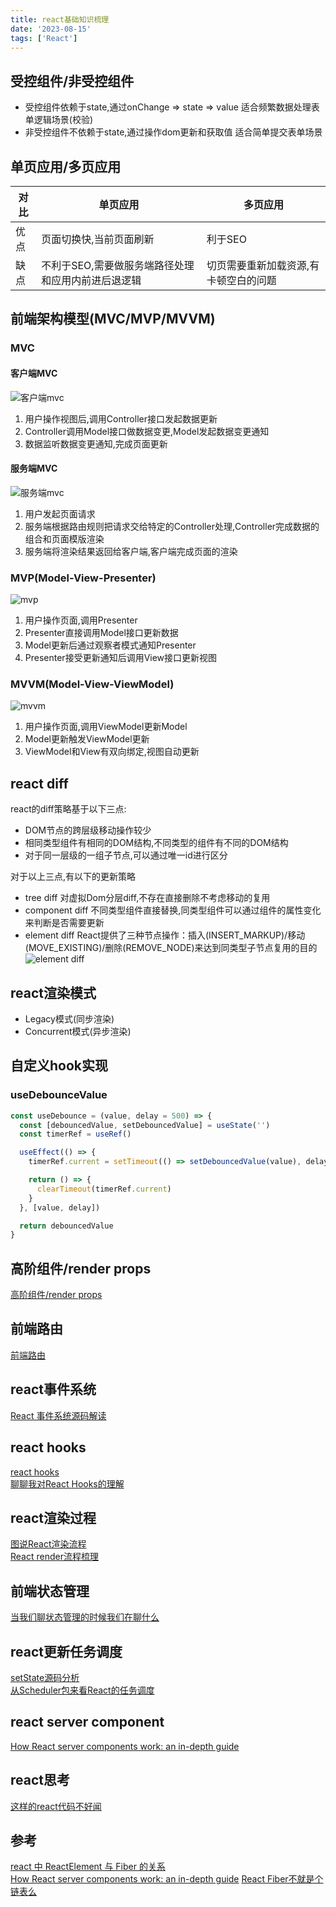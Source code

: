 ```yaml
---
title: react基础知识梳理
date: '2023-08-15'
tags: ['React']
---
```


## 受控组件/非受控组件

- 受控组件依赖于state,通过onChange => state => value 适合频繁数据处理表单逻辑场景(校验)
- 非受控组件不依赖于state,通过操作dom更新和获取值 适合简单提交表单场景

## 单页应用/多页应用

| 对比 | 单页应用                                           | 多页应用                              |
| ---- | -------------------------------------------------- | ------------------------------------- |
| 优点 | 页面切换快,当前页面刷新                            | 利于SEO                               |
| 缺点 | 不利于SEO,需要做服务端路径处理和应用内前进后退逻辑 | 切页需要重新加载资源,有卡顿空白的问题 |

## 前端架构模型(MVC/MVP/MVVM)

### MVC

#### 客户端MVC

![客户端mvc](/static/images/reactStatic/reactBase/mvc.png)

1. 用户操作视图后,调用Controller接口发起数据更新
2. Controller调用Model接口做数据变更,Model发起数据变更通知
3. 数据监听数据变更通知,完成页面更新

#### 服务端MVC

![服务端mvc](/static/images/reactStatic/reactBase/serverMvc.png)

1. 用户发起页面请求
2. 服务端根据路由规则把请求交给特定的Controller处理,Controller完成数据的组合和页面模版渲染
3. 服务端将渲染结果返回给客户端,客户端完成页面的渲染

### MVP(Model-View-Presenter)

![mvp](/static/images/reactStatic/reactBase/mvp.png)

1. 用户操作页面,调用Presenter
2. Presenter直接调用Model接口更新数据
3. Model更新后通过观察者模式通知Presenter
4. Presenter接受更新通知后调用View接口更新视图

### MVVM(Model-View-ViewModel)

![mvvm](/static/images/reactStatic/reactBase/mvvm.png)

1. 用户操作页面,调用ViewModel更新Model
2. Model更新触发ViewModel更新
3. ViewModel和View有双向绑定,视图自动更新

## react diff

react的diff策略基于以下三点:

- DOM节点的跨层级移动操作较少
- 相同类型组件有相同的DOM结构,不同类型的组件有不同的DOM结构
- 对于同一层级的一组子节点,可以通过唯一id进行区分

对于以上三点,有以下的更新策略

- tree diff 对虚拟Dom分层diff,不存在直接删除不考虑移动的复用
- component diff 不同类型组件直接替换,同类型组件可以通过组件的属性变化来判断是否需要更新
- element diff React提供了三种节点操作：插入(INSERT_MARKUP)/移动(MOVE_EXISTING)/删除(REMOVE_NODE)来达到同类型子节点复用的目的
  ![element diff](/static/images/reactStatic/reactBase/elementDiff.png)

## react渲染模式

- Legacy模式(同步渲染)
- Concurrent模式(异步渲染)

## 自定义hook实现

### useDebounceValue

```javascript
const useDebounce = (value, delay = 500) => {
  const [debouncedValue, setDebouncedValue] = useState('')
  const timerRef = useRef()

  useEffect(() => {
    timerRef.current = setTimeout(() => setDebouncedValue(value), delay)

    return () => {
      clearTimeout(timerRef.current)
    }
  }, [value, delay])

  return debouncedValue
}
```

## 高阶组件/render props

[高阶组件/render props](https://icantunderstand.github.io/blogNew/blog/react/hoc)

## 前端路由

[前端路由](https://icantunderstand.github.io/blogNew/blog/react/history)

## react事件系统

[React 事件系统源码解读](https://icantunderstand.github.io/blogNew/blog/react/reactEvent)

## react hooks

[react hooks](https://icantunderstand.github.io/blogNew/blog/react/reactHooks)  
[聊聊我对React Hooks的理解](https://icantunderstand.github.io/blogNew/blog/react/thinkingInHooks)

## react渲染过程

[图说React渲染流程](https://icantunderstand.github.io/blogNew/blog/react/reactInterpretation)  
[React render流程梳理](https://icantunderstand.github.io/blogNew/blog/react/reactRender)

## 前端状态管理

[当我们聊状态管理的时候我们在聊什么](https://icantunderstand.github.io/blogNew/blog/react/stateControl)

## react更新任务调度

[setState源码分析](https://icantunderstand.github.io/blogNew/blog/react/setState)  
[从Scheduler包来看React的任务调度](https://icantunderstand.github.io/blogNew/blog/react/scheduler)

## react server component

[How React server components work: an in-depth guide](https://www.plasmic.app/blog/how-react-server-components-work)

## react思考

[这样的react代码不好闻](https://icantunderstand.github.io/blogNew/blog/react/reactAntiPattern)

## 参考

[react 中 ReactElement 与 Fiber 的关系](https://juejin.cn/post/7099810539315920926)  
[How React server components work: an in-depth guide](https://www.plasmic.app/blog/how-react-server-components-work)
[React Fiber不就是个链表么](https://juejin.cn/post/7159118990999191582)
